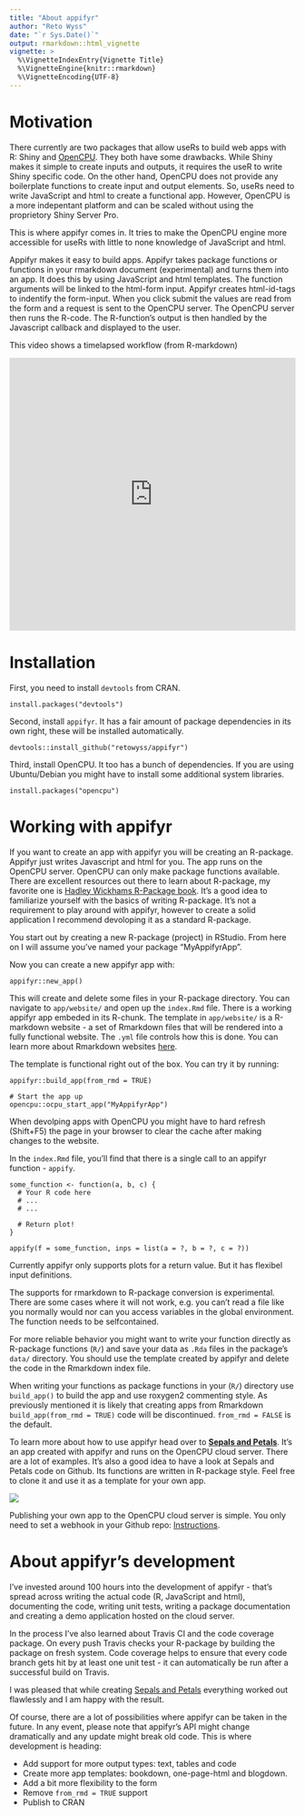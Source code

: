 ```yaml
---
title: "About appifyr"
author: "Reto Wyss"
date: "`r Sys.Date()`"
output: rmarkdown::html_vignette
vignette: >
  %\VignetteIndexEntry{Vignette Title}
  %\VignetteEngine{knitr::rmarkdown}
  %\VignetteEncoding{UTF-8}
---
```


# Motivation

There currently are two packages that allow useRs to build web apps with R: Shiny and [OpenCPU](https://www.opencpu.org/). They both have some drawbacks. While Shiny makes it simple to create inputs and outputs, it requires the useR to write Shiny specific code. On the other hand, OpenCPU does not provide any boilerplate functions to create input and output elements. So, useRs need to write JavaScript and html to create a functional app. However, OpenCPU is a more indepentant platform and can be scaled without using the proprietory Shiny Server Pro. 

This is where appifyr comes in. It tries to make the OpenCPU engine more accessible for useRs with little to none knowledge of JavaScript and html.  

Appifyr makes it easy to build apps. Appifyr takes package functions or functions in your rmarkdown document (experimental) and turns them into an app. It does this by using JavaScript and html templates. The function arguments will be linked to the html-form input. Appifyr creates html-id-tags to indentify the form-input. When you click submit the values are read from the form and a request is sent to the OpenCPU server. The OpenCPU server then runs the R-code. The R-function's output is then handled by the Javascript callback and displayed to the user.

This video shows a timelapsed workflow (from R-markdown)

<iframe width="100%" height="480" src="https://www.youtube.com/embed/CAlBD6_T374" frameborder="0" gesture="media" allow="encrypted-media" allowfullscreen></iframe>

# Installation

First, you need to install `devtools` from CRAN.

```
install.packages("devtools")
```

Second, install `appifyr`. It has a fair amount of package dependencies in its own right, these will be installed automatically. 

```
devtools::install_github("retowyss/appifyr")
```

Third, install OpenCPU. It too has a bunch of dependencies. If you are using Ubuntu/Debian you might have to install some additional system libraries.

```
install.packages("opencpu")
```

# Working with appifyr

If you want to create an app with appifyr you will be creating an R-package. Appifyr just writes Javascript and html for you. The app runs on the OpenCPU server. OpenCPU can only make package functions available. There are excellent resources out there to learn about R-package, my favorite one is [Hadley Wickhams R-Package book](http://r-pkgs.had.co.nz/). It's a good idea to familiarize yourself with the basics of writing R-package. It's not a requirement to play around with appifyr, however to create a solid application I recommend devoloping it as a standard R-package. 

You start out by creating a new R-package (project) in RStudio. From here on I will assume you've named your package "MyAppifyrApp".

Now you can create a new appifyr app with:

```
appifyr::new_app()
```

This will create and delete some files in your R-package directory. You can navigate to `app/website/` and open up the `index.Rmd` file. There is a working appifyr app embeded in its R-chunk. The template in `app/website/` is a R-markdown website - a set of Rmarkdown files that will be rendered into a fully functional website. The `.yml` file controls how this is done. You can learn more about Rmarkdown websites [here](http://rmarkdown.rstudio.com/rmarkdown_websites.html).

The template is functional right out of the box. You can try it by running:

```
appifyr::build_app(from_rmd = TRUE)

# Start the app up
opencpu::ocpu_start_app("MyAppifyrApp")
```

When devolping apps with OpenCPU you might have to hard refresh (Shift+F5) the page in your browser to clear the cache after making changes to the website.

In the `index.Rmd` file, you'll find that there is a single call to an appifyr function - `appify`.

```
some_function <- function(a, b, c) {
  # Your R code here
  # ...
  # ...
  
  # Return plot!
}

appify(f = some_function, inps = list(a = ?, b = ?, c = ?))
```

Currently appifyr only supports plots for a return value. But it has flexibel input definitions.

The supports for rmarkdown to R-package conversion is experimental. There are some cases where it will not work, e.g. you can't read a file like you normally would nor can you access variables in the global environment. The function needs to be selfcontained.

For more reliable behavior you might want to write your function directly as R-package functions (`R/`) and save your data as `.Rda` files in the package's `data/` directory. You should use the template created by appifyr and delete the code in the Rmarkdown index file.

When writing your functions as package functions in your (`R/`) directory use `build_app()` to build the app and use roxygen2 commenting style. As previously mentioned it is likely that creating apps from Rmarkdown `build_app(from_rmd = TRUE)` code will be discontinued. `from_rmd = FALSE` is the default. 

To learn more about  how to use appifyr head over to __[Sepals and Petals](http://retowyss.ocpu.io/sepals-and-petals)__. It's an app created with appifyr and runs on the OpenCPU cloud server. There are a lot of examples. It's also a good idea to have a look at Sepals and Petals code on Github. Its functions are written in R-package style. Feel free to clone it and use it as a template for your own app.  


<a href = "http://retowyss.ocpu.io/sepals-and-petals" ><img src = "https://static.reto-wyss.com/appifyr/sepals-and-petals.png" class = "thumbnail"> </a>

Publishing your own app to the OpenCPU cloud server is simple. You only need to set a webhook in your Github repo: [Instructions](https://www.opencpu.org/cloud.html).

# About appifyr's development

I've invested around 100 hours into the development of appifyr - that's spread across writing the actual code (R, JavaScript and html), documenting the code, writing unit tests, writing a package documentation and creating a demo application hosted on the cloud server. 

In the process I've also learned about Travis CI and the code coverage package. On every push Travis checks your R-package by building the package on fresh system. Code coverage helps to ensure that every code branch gets hit by at least one unit test - it can automatically be run after a successful build on Travis.

I was pleased that while creating [Sepals and Petals](http://retowyss.ocpu.io/sepals-and-petals) everything worked out flawlessly and I am happy with the result. 

Of course, there are a lot of possibilities where appifyr can be taken in the future. In any event, please note that appifyr's API might change dramatically and any update might break old code. This is where development is heading:

* Add support for more output types: text, tables and code
* Create more app templates: bookdown, one-page-html and blogdown. 
* Add a bit more flexibility to the form
* Remove `from_rmd = TRUE` support
* Publish to CRAN


